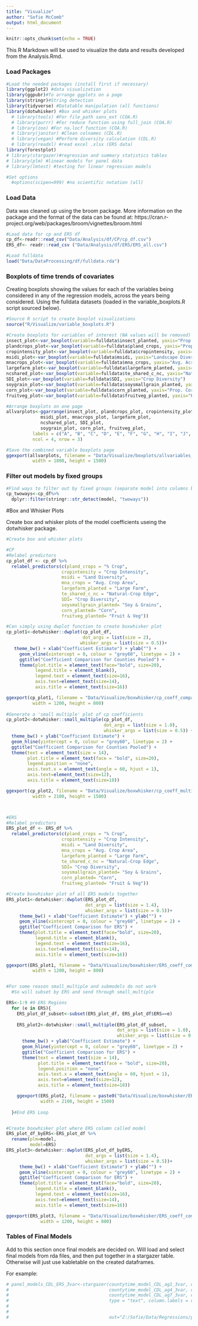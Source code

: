 ```yaml
---
title: "Visualize"
author: "Sofie McComb"
output: html_document
---
```


```r
knitr::opts_chunk$set(echo = TRUE)
```

This R Markdown will be used to visualize the data and results developed from the Analysis.Rmd.


### Load Packages

```r

#Load the needed packages (install first if necessary)
library(ggplot2) #data visualization
library(ggpubr)#To arrange ggplots on a page
library(stringr)#String detection
library(tidyverse) #Datatable manipulation (all functions)
library(dotwhisker) #Box and whisker plots
  # library(tools) #For file_path sans_ext (COA.R)
  # library(purrr) #For reduce function using full_join (COA.R)
  # library(zoo) #For na.locf function (COA.R)
  # library(janitor) #Clean colnames (CDL.R)
  # library(vegan) #Perform diversity calculation (CDL.R)
  # library(readxl) #read excel .xlsx (ERS data)
library(forestplot)
# library(stargazer)#regression and summary statistics tables
# library(plm) #linear models for panel data
# library(lmtest) #testing for linear regression models

#Set options
  #options(scipen=999) #no scientific notation (all)

```

### Load Data

Data was cleaned up using the broom package. 
More information on the package and the format of the data can be found at: 
https://cran.r-project.org/web/packages/broom/vignettes/broom.html

```r

#Load data for cp and ERS df
cp_df<-readr::read_csv("Data/Analysis/df/CP/cp_df.csv")
ERS_df<- readr::read_csv ("Data/Analysis/df/ERS/ERS_all.csv")

#Load fulldata
load("Data/DataProcessing/df/fulldata.rda")

```


### Boxplots of time trends of covariates

Creating boxplots showing the values for each of the variables being considered in any of the regression models, across the years being considered. Using the fulldata datasets (loaded in the variable_boxplots.R script sourced below).


```r

#Source R script to create boxplot visualizations
source("R/Visualize/variable_boxplots.R")

#Create boxplots for variables of interest (NA values will be removed)
insect_plot<-var_boxplot(variable=fulldata$insect_planted, yaxis="Prop. Cropland w/ Insecticides")
plandcrops_plot<-var_boxplot(variable=fulldata$pland_crops, yaxis="Prop. of Cty in Cropland")
cropintensity_plot<-var_boxplot(variable=fulldata$cropintensity, yaxis="Cropland Intensity")
msidi_plot<-var_boxplot(variable=fulldata$msidi, yaxis="Landscape Diversity")
mnacrops_plot<-var_boxplot(variable=fulldata$mna_crops, yaxis="Avg. Acreage of Crop Patches")
largefarm_plot<-var_boxplot(variable=fulldata$largefarm_planted, yaxis="Prop. of Cropland with Lg. Farms")
ncshared_plot<-var_boxplot(variable=fulldata$te_shared_c_nc, yaxis="Natural to Crop Land Edges")
SDI_plot<-var_boxplot(variable=fulldata$SDI, yaxis="Crop Diversity")
soygrain_plot<-var_boxplot(variable=fulldata$soysmallgrain_planted, yaxis="Prop. Soybeans & Sm. Grains")
corn_plot<-var_boxplot(variable=fulldata$corn_planted, yaxis="Prop. Corn")
fruitveg_plot<-var_boxplot(variable=fulldata$fruitveg_planted, yaxis="Prop. Fruit & Veg.")

#Arrange boxplots on one page
allvarplots<-ggarrange(insect_plot, plandcrops_plot, cropintensity_plot,
             msidi_plot, mnacrops_plot, largefarm_plot, 
             ncshared_plot, SDI_plot, 
             soygrain_plot, corn_plot, fruitveg_plot, 
          labels = c("A", "B", "C", "D", "E", "F", "G", "H", "I", "J", "K"),
          ncol = 4, nrow = 3)

#Save the combined variable boxplots page
ggexport(allvarplots, filename = "Data/Visualize/boxplots/allvariables_trends_boxplots.png",
          width = 1800, height = 1500)

```


### Filter out models by fixed groups

```r

#Find ways to filter out by fixed groups (separate model into columns by _)
cp_twoways<-cp_df%>%
  dplyr::filter(stringr::str_detect(model, "twoways"))


```


#Box and Whisker Plots

Create box and whisker plots of the model coefficients useing the dotwhisker package.

```r

#Create box and whisker plots

#CP
#Relabel predictors
cp_plot_df <- cp_df %>%
  relabel_predictors(c(pland_crops = "% Crop",
                     cropintensity = "Crop Intensity",
                     msidi = "Land Diversity",
                     mna_crops = "Avg. Crop Area",
                     largefarm_planted = "Large Farm",
                     te_shared_c_nc = "Natural-Crop Edge",
                     SDI= "Crop Diversity",
                     soysmallgrain_planted= "Soy & Grains",
                     corn_planted= "Corn",
                     fruitveg_planted= "Fruit & Veg"))

#Can simply using dwplot function to create boxwhisker plot
cp_plot1<-dotwhisker::dwplot(cp_plot_df,
                             dot_args = list(size = 2),
                            whisker_args = list(size = 0.5))+
   theme_bw() + xlab("Coefficient Estimate") + ylab("") +
     geom_vline(xintercept = 0, colour = "grey60", linetype = 2) +
     ggtitle("Coefficient Comparison for Counties Pooled") +
     theme(plot.title = element_text(face="bold", size=20),
           legend.title = element_blank(),
           legend.text = element_text(size=16),
           axis.text=element_text(size=14),
           axis.title = element_text(size=16))

ggexport(cp_plot1, filename = "Data/Visualize/boxwhisker/cp_coeff_compare.png",
          width = 1200, height = 800)
 
#Generate a 'small multiple' plot of cp coefficients
cp_plot2<-dotwhisker::small_multiple(cp_plot_df,
                                     dot_args = list(size = 1.0),
                                     whisker_args = list(size = 0.5)) +
  theme_bw() + ylab("Coefficient Estimate") +
  geom_hline(yintercept = 0, colour = "grey60", linetype = 2) +
  ggtitle("Coefficient Comparison for Counties Pooled") +
  theme(text = element_text(size = 14),
        plot.title = element_text(face = "bold", size=20), 
        legend.position = "none",
        axis.text.x = element_text(angle = 60, hjust = 1),
        axis.text=element_text(size=12),
        axis.title = element_text(size=18)) 

ggexport(cp_plot2, filename = "Data/Visualize/boxwhisker/cp_coeff_multicompare.png",
          width = 2100, height = 1500)



#ERS
#Relabel predictors
ERS_plot_df <- ERS_df %>%
  relabel_predictors(c(pland_crops = "% Crop",
                     cropintensity = "Crop Intensity",
                     msidi = "Land Diversity",
                     mna_crops = "Avg. Crop Area",
                     largefarm_planted = "Large Farm",
                     te_shared_c_nc = "Natural-Crop Edge",
                     SDI= "Crop Diversity",
                     soysmallgrain_planted= "Soy & Grains",
                     corn_planted= "Corn",
                     fruitveg_planted= "Fruit & Veg"))

#Create boxwhisker plot of all ERS models together
ERS_plot1<-dotwhisker::dwplot(ERS_plot_df,
                              dot_args = list(size = 1.4),
                              whisker_args = list(size = 0.5))+
     theme_bw() + xlab("Coefficient Estimate") + ylab("") +
     geom_vline(xintercept = 0, colour = "grey60", linetype = 2) +
     ggtitle("Coefficient Comparison for ERS") +
     theme(plot.title = element_text(face="bold", size=20),
           legend.title = element_blank(),
           legend.text = element_text(size=16),
           axis.text=element_text(size=14),
           axis.title = element_text(size=16))

ggexport(ERS_plot1, filename = "Data/Visualize/boxwhisker/ERS_coeff_compare.png",
          width = 1200, height = 800)


#For some reason small_multiple and submodels do not work
  #So will subset by ERS and send through small_multiple

ERS<-1:9 #9 ERS Regions
  for (e in ERS){
    ERS_plot_df_subset<-subset(ERS_plot_df, ERS_plot_df$ERS==e)
    
    ERS_plot2<-dotwhisker::small_multiple(ERS_plot_df_subset,
                                          dot_args = list(size = 1.0),
                                          whisker_args = list(size = 0.5)) +
      theme_bw() + ylab("Coefficient Estimate") +
      geom_hline(yintercept = 0, colour = "grey60", linetype = 2) +
      ggtitle("Coefficient Comparison for ERS") +
      theme(text = element_text(size = 14),
            plot.title = element_text(face = "bold", size=20), 
            legend.position = "none",
            axis.text.x = element_text(angle = 60, hjust = 1),
            axis.text=element_text(size=12),
            axis.title = element_text(size=18))  

    ggexport(ERS_plot2, filename = paste0("Data/Visualize/boxwhisker/ERS_coeff_multicompare_ERS", e, ".png"),
             width = 2100, height = 1500)
    
  }#End ERS Loop


#Create boxwhisker plot where ERS column called model
ERS_plot_df_byERS<-ERS_plot_df %>% 
  rename(plm=model,
         model=ERS)
ERS_plot3<-dotwhisker::dwplot(ERS_plot_df_byERS,
                              dot_args = list(size = 1.4),
                              whisker_args = list(size = 0.5))+
     theme_bw() + xlab("Coefficient Estimate") + ylab("") +
     geom_vline(xintercept = 0, colour = "grey60", linetype = 2) +
     ggtitle("Coefficient Comparison for ERS") +
     theme(plot.title = element_text(face="bold", size=20),
           legend.title = element_blank(),
           legend.text = element_text(size=16),
           axis.text=element_text(size=14),
           axis.title = element_text(size=16)) 

ggexport(ERS_plot3, filename = "Data/Visualize/boxwhisker/ERS_coeff_compare_byERS.png",
             width = 1200, height = 800)


```





### Tables of Final Models

Add to this section once final models are decided on. 
Will load and select final models from rda files, and then put together in a stargazer table.
Otherwise will just use kabletable on the created dataframes.

For example:

```r


# panel_models_CDL_ERS_3var<-stargazer(countytime_model_CDL_ag1_3var, countytime_model_CDL_ag2_3var, countytime_model_CDL_ag3_3var, 
#                                      countytime_model_CDL_ag4_3var, countytime_model_CDL_ag5_3var, countytime_model_CDL_ag6_3var, 
#                                      countytime_model_CDL_ag7_3var, countytime_model_CDL_ag8_3var, countytime_model_CDL_ag9_3var,
#                                      type = "text", column.labels = c("Heartland", "Northern Crescent", "Northern Great Plains",
#                                                                       "Prairie Gateway", "Eastern Uplands", "Southern Seaboard",
#                                                                       "Fruitful Rim", "Basin and Range", "Mississippi Portal"),
#                                      out="Z:/Sofie/Data/Regressions/panel_models_CDL_EDS_3var.txt") 


```

